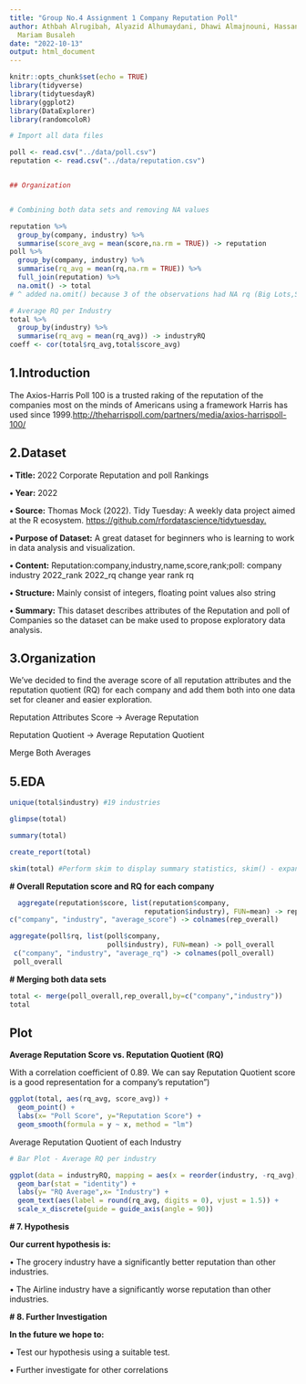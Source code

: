 ```yaml
---
title: "Group No.4 Assignment 1 Company Reputation Poll"
author: Athbah Alrugibah, Alyazid Alhumaydani, Dhawi Almajnouni, Hassan AlTamimi,
  Mariam Busaleh
date: "2022-10-13"
output: html_document
---
```


```r
knitr::opts_chunk$set(echo = TRUE)
library(tidyverse)
library(tidytuesdayR)
library(ggplot2)
library(DataExplorer)
library(randomcoloR)

# Import all data files

poll <- read.csv("../data/poll.csv")
reputation <- read.csv("../data/reputation.csv")


## Organization


# Combining both data sets and removing NA values 

reputation %>%
  group_by(company, industry) %>%
  summarise(score_avg = mean(score,na.rm = TRUE)) -> reputation
poll %>%
  group_by(company, industry) %>%
  summarise(rq_avg = mean(rq,na.rm = TRUE)) %>%
  full_join(reputation) %>%
  na.omit() -> total
# ^ added na.omit() because 3 of the observations had NA rq (Big Lots,Shein,Stellantis)

# Average RQ per Industry
total %>%
  group_by(industry) %>%
  summarise(rq_avg = mean(rq_avg)) -> industryRQ
coeff <- cor(total$rq_avg,total$score_avg)

```

## 1.Introduction

The Axios-Harris Poll 100 is a trusted raking of the reputation of the
companies most on the minds of Americans using a framework Harris has
used since 1999.<http://theharrispoll.com/partners/media/axios-harrispoll-100/>

## 2.Dataset

**• Title:** 2022 Corporate Reputation and poll Rankings

**• Year:** 2022

**• Source:** Thomas Mock (2022). Tidy Tuesday: A weekly data project aimed at the R ecosystem. <https://github.com/rfordatascience/tidytuesday.>

**• Purpose of Dataset:** A great dataset for beginners who is learning to work in data analysis and visualization.

**• Content:** Reputation:company,industry,name,score,rank;poll: company	industry	2022_rank	2022_rq	change	year	rank	rq

**• Structure:** Mainly consist of integers, floating point values also string

**• Summary:** This dataset describes attributes of the Reputation and poll of Companies so the dataset can be make used to propose exploratory data analysis.

## 3.Organization

We've decided to find the average score of all reputation attributes and the reputation quotient (RQ) for each company and add them both into one data set for cleaner and easier exploration.

  Reputation Attributes Score -> Average Reputation\n
  
  Reputation Quotient -> Average Reputation Quotient\n
    
  Merge Both Averages
  
## 5.EDA

```r
unique(total$industry) #19 industries

glimpse(total)

summary(total)

create_report(total)

skim(total) #Perform skim to display summary statistics, skim() - expands on summary() by providing larger set of statistics
```



**# Overall Reputation score and RQ for each company **

```r
  aggregate(reputation$score, list(reputation$company,
                                 reputation$industry), FUN=mean) -> rep_overall
c("company", "industry", "average_score") -> colnames(rep_overall)

aggregate(poll$rq, list(poll$company,
                        poll$industry), FUN=mean) -> poll_overall
 c("company", "industry", "average_rq") -> colnames(poll_overall)
 poll_overall
```

**# Merging both data sets**

```r
total <- merge(poll_overall,rep_overall,by=c("company","industry"))
total  
```
## Plot

**Average Reputation Score vs. Reputation Quotient (RQ)**

With a correlation coefficient of 0.89. We can say Reputation Quotient score is a good representation for a company's reputation")
```r
ggplot(total, aes(rq_avg, score_avg)) +
  geom_point() +
  labs(x= "Poll Score", y="Reputation Score") +
  geom_smooth(formula = y ~ x, method = "lm")
```


Average Reputation Quotient of each Industry
```r
# Bar Plot - Average RQ per industry

ggplot(data = industryRQ, mapping = aes(x = reorder(industry, -rq_avg), rq_avg)) + 
  geom_bar(stat = "identity") +
  labs(y= "RQ Average",x= "Industry") +
  geom_text(aes(label = round(rq_avg, digits = 0), vjust = 1.5)) +
  scale_x_discrete(guide = guide_axis(angle = 90))
```


**# 7. Hypothesis**

 **Our current hypothesis is:** 
 
•  The grocery industry have a significantly better reputation than other industries.

•  The Airline industry have a significantly worse reputation than other industries.


**# 8. Further Investigation**

**In the future we hope to:**

• Test our hypothesis using a suitable test.

• Further investigate for other correlations